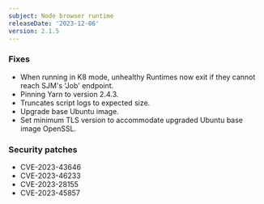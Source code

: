 ```yaml
---
subject: Node browser runtime
releaseDate: '2023-12-06'
version: 2.1.5
---
```


### Fixes

* When running in K8 mode, unhealthy Runtimes now exit if they cannot reach SJM's 'Job' endpoint.
* Pinning Yarn to version 2.4.3.
* Truncates script logs to expected size.
* Upgrade base Ubuntu image.
* Set minimum TLS version to accommodate upgraded Ubuntu base image OpenSSL.

### Security patches

* CVE-2023-43646
* CVE-2023-46233
* CVE-2023-28155
* CVE-2023-45857
